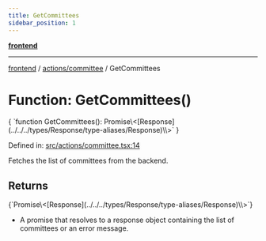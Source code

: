 ```yaml
---
title: GetCommittees
sidebar_position: 1
---
```



[**frontend**](../../..)

***

[frontend](../../..) / [actions/committee](..) / GetCommittees

# Function: GetCommittees()

<CodeBlock language="ts">
{ `function GetCommittees(): Promise\<[Response](../../../types/Response/type-aliases/Response)\<object[]\>\>` }
</CodeBlock>

Defined in: [src/actions/committee.tsx:14](https://github.com/svsticky/CommitteeClash/blob/f974faa16c13593c1cc0eea50bf89b045abdabb5/frontend/src/actions/committee.tsx#L14)

Fetches the list of committees from the backend.

## Returns
<CodeBlock language="ts">
{`Promise\<[Response](../../../types/Response/type-aliases/Response)\<object[]\>\>`}
</CodeBlock>

- A promise that resolves to a response object containing the list of committees or an error message.
